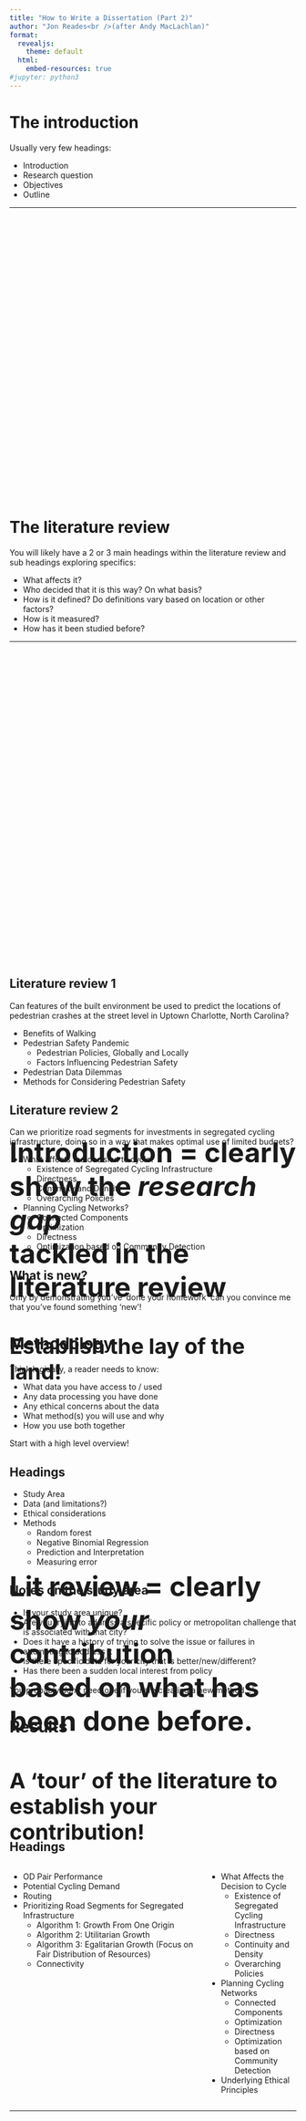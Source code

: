 ```yaml
---
title: "How to Write a Dissertation (Part 2)"
author: "Jon Reades<br />(after Andy MacLachlan)"
format:
  revealjs:
    theme: default
  html:
    embed-resources: true
#jupyter: python3
---
```


# The introduction

Usually very few headings:

- Introduction
- Research question
- Objectives 
- Outline

---

::: {style="position: relative; top: 40%; font-size: xx-large;"}
<h2>Introduction = clearly show the <em>research gap</em><br /> tackled in the literature review</h2>

<h3>Establish the lay of the land!</h3>
:::

# The literature review

You will likely have a 2 or 3 main headings within the literature review and sub headings exploring specifics:

- What affects it?
- Who decided that it is this way? On what basis?
- How is it defined? Do definitions vary based on location or other factors?
- How is it measured? 
- How has it been studied before?

---

::: {style="position: relative; top: 40%; font-size: xx-large;"}
<h2>Lit review = clearly show <em>your</em> contribution<br /> based on what has been done before.</h2>

<h3>A 'tour' of the literature to establish your contribution!</h3>
:::

## Literature review 1 {.smaller}

Can features of the built environment be used to predict the locations of pedestrian crashes at the street level in Uptown Charlotte, North Carolina?

- Benefits of Walking
- Pedestrian Safety Pandemic 
  - Pedestrian Policies, Globally and Locally
  - Factors Influencing Pedestrian Safety
- Pedestrian Data Dilemmas
- Methods for Considering Pedestrian Safety

## Literature review 2 {.smaller}

Can we prioritize road segments for investments in segregated cycling infrastructure, doing so in a way that makes optimal use of limited budgets?

- What affects the decision to cycle?
  - Existence of Segregated Cycling Infrastructure
  - Directness
  - Continuity and Density
  - Overarching Policies
- Planning Cycling Networks?
  - Connected Components
  - Optimization
  - Directness
  - Optimization based on Community Detection

## What is new? 

Only by demonstrating you've 'done your homework' can you convince me that you've found something 'new'!

# Methodology {.smaller}

Think logically, a reader needs to know:

- What data you have access to / used
- Any data processing you have done
- Any ethical concerns about the data
- What method(s) you will use and why
- How you use both together 

Start with a high level overview!

## Headings {.smaller}

- Study Area
- Data (and limitations?)
- Ethical considerations
- Methods
  - Random forest 
  - Negative Binomial Regression
  - Prediction and Interpretation 
  - Measuring error

## Notes on the study area {.smaller}

- Is your study area unique?
- Are you trying to address a specific policy or metropolitan challenge that is associated with that city?
- Does it have a history of trying to solve the issue or failures in attempting to address it
- Is there specific data for your city that is better/new/different? 
- Has there been a sudden local interest from policy 

You probably *don't* need one if you are creating a new method...^[Pro tip: you're probably not creating a new method.]

# Results

::: {style="position: relative; top: 40%; font-size: xx-large;"}
Adapt your objectives *or* look back at your literature review headings
:::


## Headings {.smaller}

:::: {.columns}

::: {.column width="50%} 

* OD Pair Performance
* Potential Cycling Demand
* Routing
* Prioritizing Road Segments for Segregated Infrastructure
  * Algorithm 1: Growth From One Origin
  * Algorithm 2: Utilitarian Growth
  * Algorithm 3: Egalitarian Growth (Focus on Fair Distribution of Resources)
  * Connectivity

:::

::: {.column width="50%"}

- What Affects the Decision to Cycle
  - Existence of Segregated Cycling Infrastructure
  - Directness
  - Continuity and Density
  - Overarching Policies
- Planning Cycling Networks
  - Connected Components
  - Optimization
  - Directness
  - Optimization based on Community Detection
- Underlying Ethical Principles

:::

::::

---

::: {style="position: relative; top: 40%; font-size: xx-large;"}
<h2>The discussion is the *most* important part of your thesis</h2>
:::


## Remember the funnel 

:::: {.columns} 

::: {.column width="50%"}

Start discussing you results in relation to literature

- Build outwards to specific policy recommendations 
- Frame them within limitations 

:::

::: {.column width="50%"}

![](./img/filter_norm.png)

:::

::::

# Conclusion vs abstract 

![](https://media.giphy.com/media/2ts0GOm9Laawo/giphy.gif)

# The Abstact 

The abstract is always much shorter and can be created by following a few simple steps:

- State what challenge you are trying to solve, perhaps with a sentence or two of context before it.
- State what method you use
- State what the results show
- State what the paper recommends based on the data

# The Conclusion

The conclusion is longer and should reflect on if the aim(s) and objectives were met. It is similar to the abstract but has much more detail. 

- Restate what you set out to investigate
- Summarise how you achieved the
- Summarise the results 
- Reflect if you meet the aims + objectives
- State the importance 
- Give some high level, specifc, recommendations


## Compare...

In this example I would have liked to see some more actionable recommedations as opposed to..

>  Future work should also more comprehensively investigate appropriate baseline levels of maintenance activity, for example by following the approach detailed here to quantify maintenance in areas of known high data quality

# Documentation

## Word

- Use a reference manager - Zotero
- Install the Word plugin 
- When you download the paper into Zotero make sure all the details are correct, it will save you time later when populating the reference list. 
- Back up your files, Word will crash and you might lose it all

## Word 2.0

- Set paragraph and character styles and *use* them.
- Use numbered headings
- Use 'insert caption' for figures and tables
- Use 'insert cross-reference' rather than typing them out^[If the cross reference numbers aren't updating, control + P [print] then cancel and they will!]

## Table of contents

- Auto-insert table of contents (adjust to level 1 and 2 only)
- Auto-insert table of figures
- Auto-insert table of tables

## Advanced formatting

- Make use of breaks, widow and orphan control, etc. to manage flow
- Can be useful to create custom styles to enable different formatting on different sections - e.g. title page, abstract and then contents
- *May* be worth a Master document and embedding child documents (but frustration ahead!)
- When you finish your thesis use **Save as Adobe PDF** (*not* Print + Save as PDF) - this means the PDF document has bookmarks that can be clicked


# Other Approaches {.smaller}

All of these will provide a higher-quality, more robust output with more flexible layouts and *proper* equation typesetting... but the biggest advantage is that they all encourage to focus on *writing* when used effectively.

1. Markdown+Quarto
   - Pros: supports Python and lots of annoying things from bookdown have been fixed.
   - Cons: fewer examples of how to write a thesis.
2. Markdown+Bookdown
   - Pros: copy Andy's template
   - Cons: only in R
3. LaTeX
   - Pros: the full-featured typesetting engine (you want Tufte, you got it!)
   - Cons: the full-featured typesetting engine (you also get gnomic error messages!)